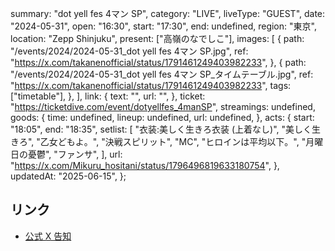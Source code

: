   summary: "dot yell fes 4マン SP",
  category: "LIVE",
  liveType: "GUEST",
  date: "2024-05-31",
  open: "16:30",
  start: "17:30",
  end: undefined,
  region: "東京",
  location: "Zepp Shinjuku",
  present: ["高嶺のなでしこ"],
  images: [
    {
      path: "/events/2024/2024-05-31_dot yell fes 4マン SP.jpg",
      ref: "https://x.com/takanenofficial/status/1791461249403982233",
    },
    {
      path: "/events/2024/2024-05-31_dot yell fes 4マン SP_タイムテーブル.jpg",
      ref: "https://x.com/takanenofficial/status/1791461249403982233",
      tags: ["timetable"],
    },
  ],
  link: {
    text: "",
    url: "",
  },
  ticket: "https://ticketdive.com/event/dotyellfes_4manSP",
  streamings: undefined,
  goods: {
    time: undefined,
    lineup: undefined,
    url: undefined,
  },
  acts: {
    start: "18:05",
    end: "18:35",
    setlist: [
      "衣装:美しく生きろ衣装 (上着なし)",
      "美しく生きろ",
      "乙女どもよ。",
      "決戦スピリット",
      "MC",
      "ヒロインは平均以下。",
      "月曜日の憂鬱",
      "ファンサ",
    ],
    url: "https://x.com/Mikuru_hositani/status/1796496819633180754",
  },
  updatedAt: "2025-06-15",
};

## リンク

- [公式 X 告知](https://x.com/takanenofficial/status/1791461249403982233)
